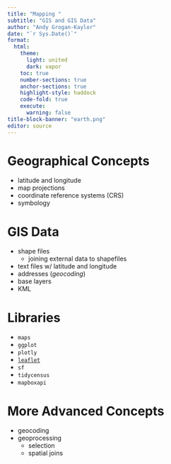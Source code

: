 ```yaml
---
title: "Mapping "
subtitle: "GIS and GIS Data"
author: "Andy Grogan-Kaylor"
date: "`r Sys.Date()`"
format: 
  html:
    theme: 
      light: united
      dark: vapor
    toc: true
    number-sections: true
    anchor-sections: true
    highlight-style: haddock
    code-fold: true
    execute:
      warning: false
title-block-banner: "earth.png"
editor: source
---
```


# Geographical Concepts

* latitude and longitude
* map projections
* coordinate reference systems (CRS)
* symbology

# GIS Data

* shape files
    - joining external data to shapefiles
* text files w/ latitude and longitude
* addresses (*geocoding*)
* base layers
* KML

# Libraries

* `maps`
* `ggplot` 
* `plotly`
* [`leaflet`](./leaflet/leaflet-map-demo.html) 
* `sf`
* `tidycensus`
* `mapboxapi`

# More Advanced Concepts

* geocoding
* geoprocessing
    + selection
    + spatial joins
